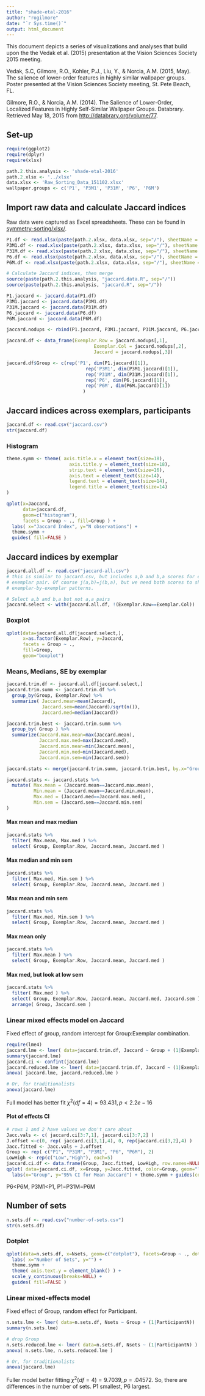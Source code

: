 ```yaml
---
title: "shade-etal-2016"
author: "rogilmore"
date: "`r Sys.time()`"
output: html_document
---
```


This document depicts a series of visualizations and analyses that build upon the the Vedak et al. (2015) presentation at the Vision Sciences Society 2015 meeting.

Vedak, S.C, Gilmore, R.O., Kohler, P.J., Liu, Y., & Norcia, A.M. (2015, May). The salience of lower-order features in highly similar wallpaper groups. Poster presented at the Vision Sciences Society meeting, St. Pete Beach, FL.

Gilmore, R.O., & Norcia, A.M. (2014). The Salience of Lower-Order, Localized Features in Highly Self-Similar Wallpaper Groups. Databrary. Retrieved May 18, 2015 from <http://databrary.org/volume/77>.

## Set-up

```r
require(ggplot2)
require(dplyr)
require(xlsx)

path.2.this.analysis <- 'shade-etal-2016'
path.2.xlsx <- '../xlsx'
data.xlsx <- 'Raw_Sorting_Data_151102.xlsx'
wallpaper.groups <- c('P1', 'P3M1', 'P31M', 'P6', 'P6M')
```

## Import raw data and calculate Jaccard indices

Raw data were captured as Excel spreadsheets. These can be found in [symmetry-sorting/xlsx/](../xlsx).

```r

P1.df <- read.xlsx(paste(path.2.xlsx, data.xlsx, sep="/"), sheetName = wallpaper.groups[1])
P3M1.df <- read.xlsx(paste(path.2.xlsx, data.xlsx, sep="/"), sheetName = wallpaper.groups[2])
P31M.df <- read.xlsx(paste(path.2.xlsx, data.xlsx, sep="/"), sheetName = wallpaper.groups[3])
P6.df <- read.xlsx(paste(path.2.xlsx, data.xlsx, sep="/"), sheetName = wallpaper.groups[4])
P6M.df <- read.xlsx(paste(path.2.xlsx, data.xlsx, sep="/"), sheetName = wallpaper.groups[5])

# Calculate Jaccard indices, then merge
source(paste(path.2.this.analysis, "jaccard.data.R", sep="/"))
source(paste(path.2.this.analysis, "jaccard.R", sep="/"))

P1.jaccard <- jaccard.data(P1.df)
P3M1.jaccard <- jaccard.data(P3M1.df)
P31M.jaccard <- jaccard.data(P31M.df)
P6.jaccard <- jaccard.data(P6.df)
P6M.jaccard <- jaccard.data(P6M.df)

jaccard.nodups <- rbind(P1.jaccard, P3M1.jaccard, P31M.jaccard, P6.jaccard, P6M.jaccard)

jaccard.df <- data_frame(Exemplar.Row = jaccard.nodups[,1], 
                                Exemplar.Col = jaccard.nodups[,2], 
                                Jaccard = jaccard.nodups[,3])

jaccard.df$Group <- c(rep('P1', dim(P1.jaccard)[1]), 
                             rep('P3M1', dim(P3M1.jaccard)[1]),
                             rep('P31M', dim(P31M.jaccard)[1]),
                             rep('P6', dim(P6.jaccard)[1]),
                             rep('P6M', dim(P6M.jaccard)[1])
                            )
```

## Jaccard indices across exemplars, participants

```r
jaccard.df <- read.csv("jaccard.csv")
str(jaccard.df)
```

### Histogram
```r
theme.symm <- theme( axis.title.x = element_text(size=18),
                       axis.title.y = element_text(size=18),
                       strip.text = element_text(size=16),
                       axis.text = element_text(size=14),
                       legend.text = element_text(size=14),
                       legend.title = element_text(size=14)
)

qplot(x=Jaccard, 
      data=jaccard.df, 
      geom=c("histogram"), 
      facets = Group ~ ., fill=Group ) + 
  labs( x="Jaccard Index", y="N observations") +
  theme.symm +
  guides( fill=FALSE )
```

## Jaccard indices by exemplar

```r
jaccard.all.df <- read.csv("jaccard-all.csv")
# this is similar to jaccard.csv, but includes a,b and b,a scores for each
# exemplar pair. Of course j(a,b)=j(b,a), but we need both scores to show 
# exemplar-by-exemplar patterns.

# Select a,b and b,a but not a,a pairs
jaccard.select <- with(jaccard.all.df, !(Exemplar.Row==Exemplar.Col))
```

### Boxplot

```r
qplot(data=jaccard.all.df[jaccard.select,],
      x=as.factor(Exemplar.Row), y=Jaccard,
      facets = Group ~ .,
      fill=Group, 
      geom="boxplot")
```

### Means, Medians, SE by exemplar
```r
jaccard.trim.df <- jaccard.all.df[jaccard.select,]
jaccard.trim.summ <- jaccard.trim.df %>%
  group_by(Group, Exemplar.Row) %>%
  summarize( Jaccard.mean=mean(Jaccard),
             Jaccard.sem=mean(Jaccard)/sqrt(n()),
             Jaccard.med=median(Jaccard))

jaccard.trim.best <- jaccard.trim.summ %>%
  group_by( Group ) %>%
  summarize(Jaccard.max.mean=max(Jaccard.mean),
            Jaccard.max.med=max(Jaccard.med),
            Jaccard.min.mean=min(Jaccard.mean),
            Jaccard.min.med=min(Jaccard.med),
            Jaccard.min.sem=min(Jaccard.sem))

jaccard.stats <- merge(jaccard.trim.summ, jaccard.trim.best, by.x="Group", by.y="Group")

jaccard.stats <- jaccard.stats %>%
  mutate( Max.mean = (Jaccard.mean==Jaccard.max.mean), 
          Min.mean = (Jaccard.mean==Jaccard.min.mean),
          Max.med = (Jaccard.med==Jaccard.max.med),
          Min.sem = (Jaccard.sem==Jaccard.min.sem)
)
```

#### Max mean and max median
```r
jaccard.stats %>%
  filter( Max.mean, Max.med ) %>%
  select( Group, Exemplar.Row, Jaccard.mean, Jaccard.med )
```

#### Max median and min sem
```r
jaccard.stats %>%
  filter( Max.med, Min.sem ) %>%
  select( Group, Exemplar.Row, Jaccard.mean, Jaccard.med )
```

#### Max mean and min sem
```r
jaccard.stats %>%
  filter( Max.med, Min.sem ) %>%
  select( Group, Exemplar.Row, Jaccard.mean, Jaccard.med )
```

#### Max mean only
```r
jaccard.stats %>%
  filter( Max.mean ) %>%
  select( Group, Exemplar.Row, Jaccard.mean, Jaccard.med )
```

#### Max med, but look at low sem
```r
jaccard.stats %>%
  filter( Max.med ) %>%
  select( Group, Exemplar.Row, Jaccard.mean, Jaccard.med, Jaccard.sem ) %>%
  arrange( Group, Jaccard.sem )
```

### Linear mixed effects model on Jaccard

Fixed effect of group, random intercept for Group:Exemplar combination.

```r
require(lme4)
jaccard.lme <- lmer( data=jaccard.trim.df, Jaccard ~ Group + (1|Exemplar.Row:Group))
summary(jaccard.lme)
jaccard.ci <- confint(jaccard.lme)
jaccard.reduced.lme <- lmer( data=jaccard.trim.df, Jaccard ~ (1|Exemplar.Row:Group))
anova( jaccard.lme, jaccard.reduced.lme )

# Or, for traditionalists
anova(jaccard.lme)
```

Full model has better fit $\chi^{2}(df=4)=93.431, p<2.2e-16$

#### Plot of effects CI
```r
# rows 1 and 2 have values we don't care about
Jacc.vals <- c( jaccard.ci[3:7,1], jaccard.ci[3:7,2] )
J.offset <-c(0, rep( jaccard.ci[3,1],4), 0, rep(jaccard.ci[3,2],4) )
Jacc.fitted <- Jacc.vals + J.offset
Group <- rep( c("P1", "P31M", "P3M1", "P6", "P6M"), 2)
LowHigh <- rep(c("Low","High"), each=5)
jaccard.ci.df <- data.frame(Group, Jacc.fitted, LowHigh, row.names=NULL)
qplot( data=jaccard.ci.df, x=Group, y=Jacc.fitted, color=Group, geom="line", group=Group) +
  labs(x="Group", y="95% CI for Mean Jaccard") + theme.symm + guides(color=FALSE)
```

P6<P6M, P3M1<P1, P1=P31M=P6M

## Number of sets

```r
n.sets.df <- read.csv("number-of-sets.csv")
str(n.sets.df)
```

### Dotplot
```r
qplot(data=n.sets.df, x=Nsets, geom=c("dotplot"), facets=Group ~ ., dotsize=.7, fill=Group ) +
  labs( x="Number of Sets", y="") +
  theme.symm +
  theme( axis.text.y = element_blank() ) +
  scale_y_continuous(breaks=NULL) +
  guides( fill=FALSE )
```

### Linear mixed-effects model

Fixed effect of Group, random effect for Participant.

```r
n.sets.lme <- lmer( data=n.sets.df, Nsets ~ Group + (1|ParticipantN))
summary(n.sets.lme)

# drop Group
n.sets.reduced.lme <- lmer( data=n.sets.df, Nsets ~ (1|ParticipantN) )
anova( n.sets.lme, n.sets.reduced.lme )

# Or, for traditionalists
anova(jaccard.lme)
```

Fuller model better fitting $\chi^{2}(df=4)=9.7039, p=.04572$. So, there are differences in the number of sets. P1 smallest, P6 largest.